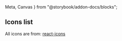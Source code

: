   Meta,
  Canvas
} from "@storybook/addon-docs/blocks";


<Meta title="atoms/icons/icons" />

## Icons list

All icons are from: [react-icons](https://react-icons.github.io/react-icons/icons)

<IconsStories />
